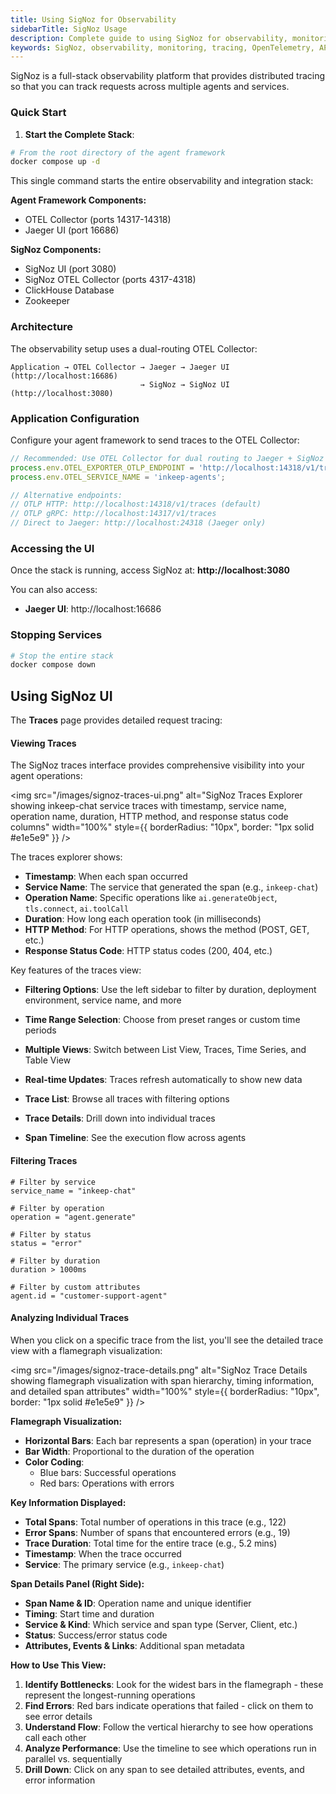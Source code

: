 ```yaml
---
title: Using SigNoz for Observability
sidebarTitle: SigNoz Usage
description: Complete guide to using SigNoz for observability, monitoring, and tracing in the Inkeep Agent Framework
keywords: SigNoz, observability, monitoring, tracing, OpenTelemetry, APM, metrics
---
```


SigNoz is a full-stack observability platform that provides distributed tracing so that you can track requests across multiple agents and services.

### Quick Start

1. **Start the Complete Stack**:
```bash
# From the root directory of the agent framework
docker compose up -d
```

This single command starts the entire observability and integration stack:

**Agent Framework Components:**
- OTEL Collector (ports 14317-14318)
- Jaeger UI (port 16686)

**SigNoz Components:**
- SigNoz UI (port 3080)
- SigNoz OTEL Collector (ports 4317-4318)
- ClickHouse Database
- Zookeeper

### Architecture

The observability setup uses a dual-routing OTEL Collector:

```
Application → OTEL Collector → Jaeger → Jaeger UI (http://localhost:16686)
                             → SigNoz → SigNoz UI (http://localhost:3080)
```

### Application Configuration

Configure your agent framework to send traces to the OTEL Collector:

```typescript
// Recommended: Use OTEL Collector for dual routing to Jaeger + SigNoz
process.env.OTEL_EXPORTER_OTLP_ENDPOINT = 'http://localhost:14318/v1/traces';
process.env.OTEL_SERVICE_NAME = 'inkeep-agents';

// Alternative endpoints:
// OTLP HTTP: http://localhost:14318/v1/traces (default)
// OTLP gRPC: http://localhost:14317/v1/traces
// Direct to Jaeger: http://localhost:24318 (Jaeger only)
```

### Accessing the UI

Once the stack is running, access SigNoz at: **http://localhost:3080**

You can also access:
- **Jaeger UI**: http://localhost:16686

### Stopping Services

```bash
# Stop the entire stack
docker compose down
```

## Using SigNoz UI

The **Traces** page provides detailed request tracing:

#### Viewing Traces

The SigNoz traces interface provides comprehensive visibility into your agent operations:

<img
  src="/images/signoz-traces-ui.png"
  alt="SigNoz Traces Explorer showing inkeep-chat service traces with timestamp, service name, operation name, duration, HTTP method, and response status code columns"
  width="100%"
  style={{ borderRadius: "10px", border: "1px solid #e1e5e9" }}
/>

The traces explorer shows:
- **Timestamp**: When each span occurred
- **Service Name**: The service that generated the span (e.g., `inkeep-chat`)
- **Operation Name**: Specific operations like `ai.generateObject`, `tls.connect`, `ai.toolCall`
- **Duration**: How long each operation took (in milliseconds)
- **HTTP Method**: For HTTP operations, shows the method (POST, GET, etc.)
- **Response Status Code**: HTTP status codes (200, 404, etc.)

Key features of the traces view:
- **Filtering Options**: Use the left sidebar to filter by duration, deployment environment, service name, and more
- **Time Range Selection**: Choose from preset ranges or custom time periods
- **Multiple Views**: Switch between List View, Traces, Time Series, and Table View
- **Real-time Updates**: Traces refresh automatically to show new data

- **Trace List**: Browse all traces with filtering options
- **Trace Details**: Drill down into individual traces
- **Span Timeline**: See the execution flow across agents

#### Filtering Traces
```
# Filter by service
service_name = "inkeep-chat"

# Filter by operation
operation = "agent.generate"

# Filter by status
status = "error"

# Filter by duration
duration > 1000ms

# Filter by custom attributes
agent.id = "customer-support-agent"
```


#### Analyzing Individual Traces

When you click on a specific trace from the list, you'll see the detailed trace view with a flamegraph visualization:

<img
  src="/images/signoz-trace-details.png"
  alt="SigNoz Trace Details showing flamegraph visualization with span hierarchy, timing information, and detailed span attributes"
  width="100%"
  style={{ borderRadius: "10px", border: "1px solid #e1e5e9" }}
/>

**Flamegraph Visualization:**
- **Horizontal Bars**: Each bar represents a span (operation) in your trace
- **Bar Width**: Proportional to the duration of the operation
- **Color Coding**: 
  - Blue bars: Successful operations
  - Red bars: Operations with errors

**Key Information Displayed:**
- **Total Spans**: Total number of operations in this trace (e.g., 122)
- **Error Spans**: Number of spans that encountered errors (e.g., 19)
- **Trace Duration**: Total time for the entire trace (e.g., 5.2 mins)
- **Timestamp**: When the trace occurred
- **Service**: The primary service (e.g., `inkeep-chat`)

**Span Details Panel (Right Side):**
- **Span Name & ID**: Operation name and unique identifier
- **Timing**: Start time and duration
- **Service & Kind**: Which service and span type (Server, Client, etc.)
- **Status**: Success/error status code
- **Attributes, Events & Links**: Additional span metadata

**How to Use This View:**

1. **Identify Bottlenecks**: Look for the widest bars in the flamegraph - these represent the longest-running operations
2. **Find Errors**: Red bars indicate operations that failed - click on them to see error details
3. **Understand Flow**: Follow the vertical hierarchy to see how operations call each other
4. **Analyze Performance**: Use the timeline to see which operations run in parallel vs. sequentially
5. **Drill Down**: Click on any span to see detailed attributes, events, and error information
